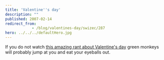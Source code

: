 ```yaml
---
title: 'Valentine''s day'
description: ""
published: 2007-02-14
redirect_from: 
            - /blog/valentines-day/swizec/287
hero: ../../../defaultHero.jpg
---
```


If you do not watch [this amazing rant about Valentine's day](http://www.zefrank.com/valentine/) green monkeys will probably jump at you and eat your eyeballs out.
